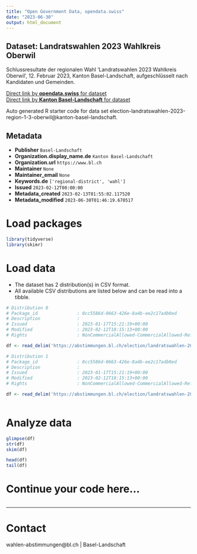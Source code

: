 ```yaml
---
title: "Open Government Data, opendata.swiss"
date: "2023-06-30"
output: html_document
---
```


## Dataset: Landratswahlen 2023 Wahlkreis Oberwil

Schlussresultate der regionalen Wahl 'Landratswahlen 2023 Wahlkreis Oberwil', 12. Februar 2023, Kanton Basel-Landschaft, aufgeschlüsselt nach Kandidaten und Gemeinden.

[Direct link by **opendata.swiss** for dataset](https://opendata.swiss/de/dataset/landratswahlen-2023-wahlkreis-oberwil)<br>
[Direct link by **Kanton Basel-Landschaft** for dataset](https://abstimmungen.bl.ch/election/landratswahlen-2023-region-1-3-oberwil/data)

Auto generated R starter code for data set election-landratswahlen-2023-region-1-3-oberwil@kanton-basel-landschaft.

## Metadata

- **Publisher** `Basel-Landschaft`
- **Organization.display_name.de** `Kanton Basel-Landschaft`
- **Organization.url** `https://www.bl.ch`
- **Maintainer** `None`
- **Maintainer_email** `None`
- **Keywords.de** `['regional-district', 'wahl']`
- **Issued** `2023-02-12T00:00:00`
- **Metadata_created** `2023-02-13T01:55:02.117520`
- **Metadata_modified** `2023-06-30T01:46:19.670517`


# Load packages

```r

library(tidyverse)
library(skimr)

```

# Load data

-   The dataset has 2 distribution(s) in CSV format.
-   All available CSV distributions are listed below and can be read into a tibble.

```r

# Distribution 0
# Package_id               : 0cc5586d-0663-426e-8a4b-ee2c17adb0ed
# Description              : 
# Issued                   : 2023-01-17T15:21:19+00:00
# Modified                 : 2023-02-12T18:15:13+00:00
# Rights                   : NonCommercialAllowed-CommercialAllowed-ReferenceRequired

df <- read_delim('https://abstimmungen.bl.ch/election/landratswahlen-2023-region-1-3-oberwil/data-csv')

# Distribution 1
# Package_id               : 0cc5586d-0663-426e-8a4b-ee2c17adb0ed
# Description              : 
# Issued                   : 2023-01-17T15:21:19+00:00
# Modified                 : 2023-02-12T18:15:13+00:00
# Rights                   : NonCommercialAllowed-CommercialAllowed-ReferenceRequired

df <- read_delim('https://abstimmungen.bl.ch/election/landratswahlen-2023-region-1-3-oberwil/data-parties-csv')



```

# Analyze data

```r

glimpse(df)
str(df)
skim(df)

head(df)
tail(df)

```

# Continue your code here...

```r

```

------------------------------------------------------------------------

# Contact

wahlen-abstimmungen@bl.ch | Basel-Landschaft
